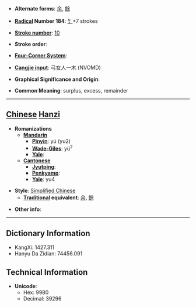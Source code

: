 * '''Alternate forms''': [[余]], [[餘]]

* '''[[Wiktionary:Chinese radical index| Radical]] Number 184''': [[Wiktionary:Chinese radical index 饣|饣]]+7 strokes

* '''[[Wiktionary:Chinese total strokes index|Stroke number]]''': [[Wiktionary:Chinese total strokes index 10|10]]

* '''Stroke order''': 

* '''[[Wiktionary:Chinese four corner index|Four-Corner System]]''': 

* '''[[Wiktionary:Chinese Cangjie index|Cangjie input]]''': 弓女人一木 (NVOMD)

* '''Graphical Significance and Origin''': 

* '''Common Meaning''': surplus, excess, remainder

----

== [[Chinese]] [[Hanzi]] ==

* '''Romanizations'''
** '''[[Mandarin]]'''
*** '''[[Pinyin]]''': yú (yu2)
*** '''[[Wade-Giles]]''': yü<sup>2</sup>
*** '''[[Yale]]''': 
** '''[[Cantonese]]'''
*** '''[[Jyutping]]''':
*** '''[[Penkyamp]]''': 
*** '''[[Yale]]''': yu4

* '''Style''': [[Simplified Chinese]] 
** '''[[Traditional Chinese|Traditional]] equivalent''': [[余]], [[餘]]

* '''Other info''': 

----

== Dictionary Information ==

* KangXi: 1427.311
* Hanyu Da Zidian: 74456.091

== Technical Information ==

* '''Unicode''':
** Hex: 9980
** Decimal: 39296